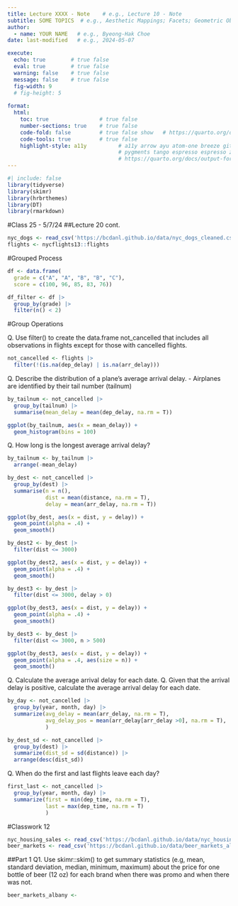 ```yaml
---
title: Lecture XXXX - Note    # e.g., Lecture 10 - Note
subtitle: SOME TOPICS  # e.g., Aesthetic Mappings; Facets; Geometric Objects 
author: 
  - name: YOUR NAME   # e.g., Byeong-Hak Choe
date: last-modified   # e.g., 2024-05-07

execute: 
  echo: true        # true false
  eval: true        # true false
  warning: false    # true false
  message: false    # true false
  fig-width: 9
  # fig-height: 5
  
format: 
  html:
    toc: true                # true false
    number-sections: true    # true false
    code-fold: false         # true false show   # https://quarto.org/docs/output-formats/html-code.html
    code-tools: true         # true false
    highlight-style: a11y          # a11y arrow ayu atom-one breeze github gruvbox tango espresso
                                   # pygments tango espresso espresso zenburn kate nord
                                   # https://quarto.org/docs/output-formats/html-code.html#highlighting
---
```



```r
#| include: false
library(tidyverse)
library(skimr)
library(hrbrthemes)
library(DT)
library(rmarkdown)

```

#Class 25 - 5/7/24
##Lecture 20 cont.
```r
nyc_dogs <- read_csv('https://bcdanl.github.io/data/nyc_dogs_cleaned.csv')
flights <- nycflights13::flights
```

#Grouped Process
```r
df <- data.frame(
  grade = c("A", "A", "B", "B", "C"),
  score = c(100, 96, 85, 83, 76))

df_filter <- df |> 
  group_by(grade) |> 
  filter(n() < 2)
```

#Group Operations

Q. Use filter() to create the data.frame not_cancelled that includes all observations in flights except for those with cancelled flights.

```r
not_cancelled <- flights |> 
  filter(!(is.na(dep_delay) | is.na(arr_delay)))
```

Q. Describe the distribution of a plane’s average arrival delay. - Airplanes are identified by their tail number (tailnum)

```r
by_tailnum <- not_cancelled |> 
  group_by(tailnum) |> 
  summarise(mean_delay = mean(dep_delay, na.rm = T))
```

```r
ggplot(by_tailnum, aes(x = mean_delay)) + 
  geom_histogram(bins = 100)
```

Q. How long is the longest average arrival delay?

```r
by_tailnum <- by_tailnum |> 
  arrange(-mean_delay)
```

```r
by_dest <- not_cancelled |> 
  group_by(dest) |> 
  summarise(n = n(),
            dist = mean(distance, na.rm = T),
            delay = mean(arr_delay, na.rm = T))
```

```r
ggplot(by_dest, aes(x = dist, y = delay)) +
  geom_point(alpha = .4) + 
  geom_smooth()
```

```r
by_dest2 <- by_dest |> 
  filter(dist <= 3000)

ggplot(by_dest2, aes(x = dist, y = delay)) +
  geom_point(alpha = .4) + 
  geom_smooth()
```

```r
by_dest3 <- by_dest |> 
  filter(dist <= 3000, delay > 0)

ggplot(by_dest3, aes(x = dist, y = delay)) +
  geom_point(alpha = .4) + 
  geom_smooth()
```

```r
by_dest3 <- by_dest |> 
  filter(dist <= 3000, n > 500)

ggplot(by_dest3, aes(x = dist, y = delay)) +
  geom_point(alpha = .4, aes(size = n)) + 
  geom_smooth()
```

Q. Calculate the average arrival delay for each date.
Q. Given that the arrival delay is positive, calculate the average arrival delay for each date.

```r
by_day <- not_cancelled |> 
  group_by(year, month, day) |> 
  summarize(avg_delay = mean(arr_delay, na.rm = T),
            avg_delay_pos = mean(arr_delay[arr_delay >0], na.rm = T),
            )
```

```r
by_dest_sd <- not_cancelled |> 
  group_by(dest) |> 
  summarize(dist_sd = sd(distance)) |> 
  arrange(desc(dist_sd))
```

Q. When do the first and last flights leave each day?

```r
first_last <- not_cancelled |> 
  group_by(year, month, day) |> 
  summarize(first = min(dep_time, na.rm = T),
            last = max(dep_time, na.rm = T)
            )
```

#Classwork 12
```r
nyc_housing_sales <- read_csv('https://bcdanl.github.io/data/nyc_housing_sales_2006-2023.csv')
beer_markets <- read_csv('https://bcdanl.github.io/data/beer_markets_all.csv')
```

##Part 1
Q1. Use skimr::skim() to get summary statistics (e.g, mean, standard deviation, median, minimum, maximum) about the price for one bottle of beer (12 oz) for each brand when there was promo and when there was not.

```r
beer_markets_albany <- 
```
















